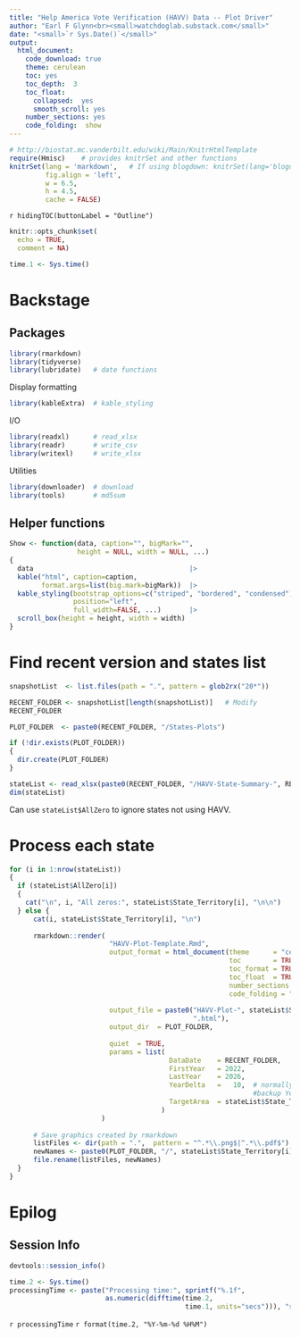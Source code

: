 ```yaml
---
title: "Help America Vote Verification (HAVV) Data -- Plot Driver"
author: "Earl F Glynn<br><small>watchdoglab.substack.com</small>"
date: "<small>`r Sys.Date()`</small>"
output:
  html_document:
    code_download: true
    theme: cerulean
    toc: yes
    toc_depth:  3
    toc_float:
      collapsed:  yes
      smooth_scroll: yes
    number_sections: yes
    code_folding:  show
---
```


```r
# http://biostat.mc.vanderbilt.edu/wiki/Main/KnitrHtmlTemplate
require(Hmisc)    # provides knitrSet and other functions
knitrSet(lang = 'markdown',   # If using blogdown: knitrSet(lang='blogdown')
         fig.align = 'left',
         w = 6.5,
         h = 4.5,
         cache = FALSE)
```

`r hidingTOC(buttonLabel = "Outline")`

```r
knitr::opts_chunk$set(
  echo = TRUE,
  comment = NA)

time.1 <- Sys.time()
```

# Backstage {.tabset .tabset-fade .tabset-pills}

## {.active}

## Packages

```r
library(rmarkdown)
library(tidyverse)
library(lubridate)   # date functions
```

Display formatting

```r
library(kableExtra)  # kable_styling
```

I/O

```r
library(readxl)      # read_xlsx
library(readr)       # write_csv
library(writexl)     # write_xlsx
```

Utilities

```r
library(downloader)  # download
library(tools)       # md5sum
```

## Helper functions

```r
Show <- function(data, caption="", bigMark="",
                 height = NULL, width = NULL, ...)
{
  data                                       |>
  kable("html", caption=caption,
        format.args=list(big.mark=bigMark))  |>
  kable_styling(bootstrap_options=c("striped", "bordered", "condensed"),
                position="left",
                full_width=FALSE, ...)       |>
  scroll_box(height = height, width = width)
}
```

# Find recent version and states list

```r
snapshotList  <- list.files(path = ".", pattern = glob2rx("20*"))  

RECENT_FOLDER <- snapshotList[length(snapshotList)]   # Modify 
RECENT_FOLDER
```
```r
PLOT_FOLDER  <- paste0(RECENT_FOLDER, "/States-Plots")                    #####

if (!dir.exists(PLOT_FOLDER))
{
  dir.create(PLOT_FOLDER)
}
```                                      

```r
stateList <- read_xlsx(paste0(RECENT_FOLDER, "/HAVV-State-Summary-", RECENT_FOLDER, ".xlsx"))
dim(stateList)
```

Can use `stateList$AllZero` to ignore states not using HAVV.

# Process each state

```r
for (i in 1:nrow(stateList))
{
  if (stateList$AllZero[i])
  {
    cat("\n", i, "All zeros:", stateList$State_Territory[i], "\n\n")
  } else {
      cat(i, stateList$State_Territory[i], "\n")
      
      rmarkdown::render(
                         "HAVV-Plot-Template.Rmd",
                         output_format = html_document(theme      = "cerulean",
                                                       toc        = TRUE,
                                                       toc_format = TRUE,
                                                       toc_float  = TRUE,
                                                       number_sections = TRUE,
                                                       code_folding = "hide"),
    
                         output_file = paste0("HAVV-Plot-", stateList$State_Territory[i],
                                              ".html"),
                         output_dir  = PLOT_FOLDER,
    
                         quiet  = TRUE,
                         params = list(
                                        DataDate    = RECENT_FOLDER,
                                        FirstYear   = 2022,
                                        LastYear    = 2026,
                                        YearDelta   =   10,  # normally 0 to show full year; 
                                                             #backup YearDelta months in x axis
                                        TargetArea  = stateList$State_Territory[i]
                                      )
                       )
      
      # Save graphics created by rmarkdown
      listFiles <- dir(path = ".",  pattern = "^.*\\.png$|^.*\\.pdf$")    
      newNames <- paste0(PLOT_FOLDER, "/", stateList$State_Territory[i], "-", listFiles) |> str_replace_all("-1\\.", "\\.")
      file.rename(listFiles, newNames)
  }
}

```

# Epilog {.tabset .tabset-fade .tabset-pills}

## {.active}

## Session Info

```r
devtools::session_info()
```

</div>

```r
time.2 <- Sys.time()
processingTime <- paste("Processing time:", sprintf("%.1f",
                        as.numeric(difftime(time.2,
                                            time.1, units="secs"))), "secs\n")
```

`r processingTime`
`r format(time.2, "%Y-%m-%d %H%M")`
